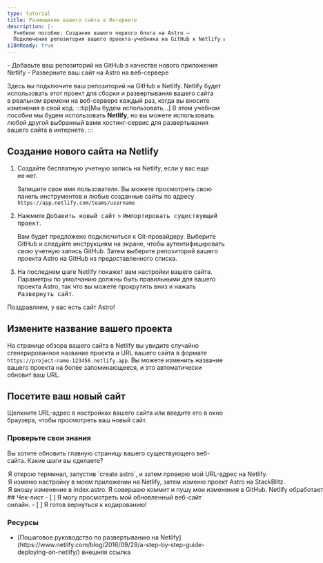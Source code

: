 ```yaml
---
type: tutorial
title: Размещение вашего сайта в Интернете
description: |-
  Учебное пособие: Создание вашего первого блога на Astro —
  Подключение репозитория вашего проекта-учебника на GitHub к Netlify и развертывание на веб-сервере.
i18nReady: true
---
```




<PreCheck>
  - Добавьте ваш репозиторий на GitHub в качестве нового приложения Netlify
  - Разверните ваш сайт на Astro на веб-сервере
</PreCheck>

Здесь вы подключите ваш репозиторий на GitHub к Netlify. Netlify будет использовать этот проект для сборки и развертывания вашего сайта в реальном времени на веб-сервере каждый раз, когда вы вносите изменения в свой код.
:::tip[Мы будем использовать…]
В этом учебном пособии мы будем использовать **Netlify**, но вы можете использовать любой другой выбранный вами хостинг-сервис для развертывания вашего сайта в интернете.
:::

## Создание нового сайта на Netlify

1. Создайте бесплатную учетную запись на Netlify, если у вас еще ее нет.

    Запишите свое имя пользователя. Вы можете просмотреть свою панель инструментов и любые созданные сайты по адресу `https://app.netlify.com/teams/username`

2. Нажмите <kbd>Добавить новый сайт</kbd> > <kbd>Импортировать существующий проект</kbd>.

    Вам будет предложено подключиться к Git-провайдеру. Выберите GitHub и следуйте инструкциям на экране, чтобы аутентифицировать свою учетную запись GitHub. Затем выберите репозиторий вашего проекта Astro на GitHub из предоставленного списка.

3. На последнем шаге Netlify покажет вам настройки вашего сайта. Параметры по умолчанию должны быть правильными для вашего проекта Astro, так что вы можете прокрутить вниз и нажать <kbd>Развернуть сайт</kbd>.

Поздравляем, у вас есть сайт Astro!

## Измените название вашего проекта

На странице обзора вашего сайта в Netlify вы увидите случайно сгенерированное название проекта и URL вашего сайта в формате `https://project-name-123456.netlify.app`. Вы можете изменить название вашего проекта на более запоминающееся, и это автоматически обновит ваш URL.

## Посетите ваш новый сайт

Щелкните URL-адрес в настройках вашего сайта или введите его в окно браузера, чтобы просмотреть ваш новый сайт.



<Box icon="question-mark">

### Проверьте свои знания

Вы хотите обновить главную страницу вашего существующего веб-сайта. Какие шаги вы сделаете?

  <MultipleChoice>
    <Option>
      Я открою терминал, запустив `create astro`, и затем проверю мой URL-адрес на Netlify.
    </Option>
    <Option>
      Я изменю настройку в моем приложении на Netlify, затем изменю проект Astro на StackBlitz.
    </Option>
    <Option isCorrect>
      Я вношу изменение в index.astro. Я совершаю коммит и пушу мои изменения в GitHub. Netlify обработает все остальное!
    </Option>
  </MultipleChoice>
 </Box>

<Box icon="check-list">
## Чек-лист

<Checklist>
- [ ] Я могу просмотреть мой обновленный веб-сайт онлайн.
- [ ] Я готов вернуться к кодированию!
</Checklist>
</Box>

### Ресурсы

- <p>[Пошаговое руководство по развертыванию на Netlify](https://www.netlify.com/blog/2016/09/29/a-step-by-step-guide-deploying-on-netlify/) <Badge>внешняя ссылка</Badge></p>

